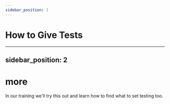 ```yaml
---
sidebar_position: 1
---
```


# How to Give Tests

---

## sidebar_position: 2

# more

In our training we'll try this out and learn how to find what to set testing too.
